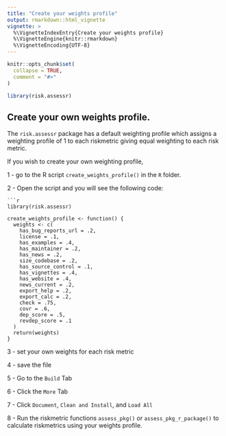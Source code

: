 ```yaml
---
title: "Create your weights profile"
output: rmarkdown::html_vignette
vignette: >
  %\VignetteIndexEntry{Create your weights profile}
  %\VignetteEngine{knitr::rmarkdown}
  %\VignetteEncoding{UTF-8}
---
```


```r
knitr::opts_chunk$set(
  collapse = TRUE,
  comment = "#>"
)
```

```r
library(risk.assessr)
```

## Create your own weights profile.

The `risk.assessr` package has a default weighting profile which assigns a weighting profile of 1 to each riskmetric
giving equal weighting to each risk metric.

If you wish to create your own weighting profile, 

1 - go to the R script 
`create_weights_profile()` in the `R` folder.

2 - Open the script and you will see the following code:

```
```r
library(risk.assessr)

create_weights_profile <- function() {
  weights <- c(
    has_bug_reports_url = .2,
    license = .1,
    has_examples = .4,
    has_maintainer = .2,
    has_news = .2,
    size_codebase = .2,
    has_source_control = .1,
    has_vignettes = .4,
    has_website = .4,
    news_current = .2,
    export_help = .2,
    export_calc = .2,
    check = .75,
    covr = .6,
    dep_score = .5,
    revdep_score = .1
  )
  return(weights)
}
```

3 - set your own weights for each risk metric

4 - save the file

5 - Go to the `Build` Tab

6 - Click the `More` Tab

7 - Click `Document`, `Clean and Install`, and `Load All` 

8 - Run the riskmetric functions `assess_pkg()` or `assess_pkg_r_package()` to
    calculate riskmetrics using your weights profile. 



